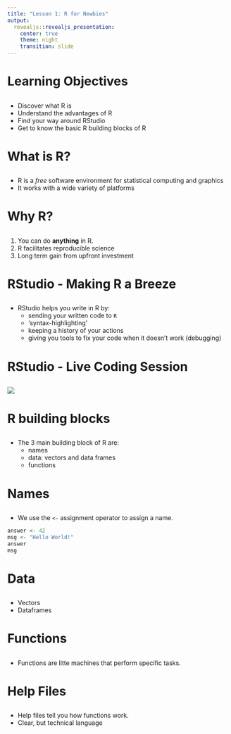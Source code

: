 ```yaml
---
title: "Lesson 1: R for Newbies"
output:
  revealjs::revealjs_presentation:
    center: true
    theme: night
    transition: slide
---
```


# Learning Objectives

##
- Discover what R is
- Understand the advantages of R
- Find your way around RStudio
- Get to know the basic R building blocks of R

# What is R?

##
- R is a *free* software environment for statistical computing and graphics
- It works with a wide variety of platforms

# Why R?

##
1. You can do **anything** in R.
2. R facilitates reproducible science
3. Long term gain from upfront investment

# RStudio - Making R a Breeze

##
- RStudio helps you write in R by:
    + sending your written code to `R`
    + 'syntax-highlighting'
    + keeping a history of your actions
    + giving you tools to fix your code when it doesn't work (debugging)

# RStudio - Live Coding Session

##
![](img/r-studio-windows-vanilla.jpeg)

# R building blocks

##
- The 3 main building block of R are:
    + names
    + data: vectors and data frames
    + functions

# Names

##
- We use the `<- ` assignment operator to assign a name.

```r
answer <- 42
msg <- "Hello World!"
answer
msg
```

# Data

##
- Vectors
- Dataframes

# Functions

##
- Functions are litte machines that perform specific tasks.

# Help Files

##
- Help files tell you how functions work.
- Clear, but technical language
